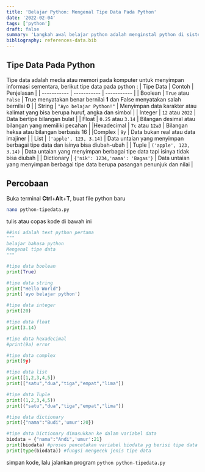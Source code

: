 ```yaml
---
title: 'Belajar Python: Mengenal Tipe Data Pada Python'
date: '2022-02-04'
tags: ['python']
draft: false
summary: 'Langkah awal belajar python adalah menginstal python di sistem operasi komputer kita'
bibliography: references-data.bib
---
```


## Tipe Data Pada Python

Tipe data adalah media atau memori pada komputer untuk menyimpan informasi sementara, berikut
tipe data pada python :
| Tipe Data | Contoh | Penjelasan |
| ----------- | ----------- | ----------- |
| Boolean | `True` atau `False` | True menyatakan benar bernilai **1** dan False menyatakan salah bernilai **0** |
| String | `"Ayo belajar Python!"` | Menyimpan data karakter atau kalimat yang bisa berupa huruf, angka dan simbol |
| Integer | `12` atau `2022` | Data bertipe bilangan bulat |
| Float | `0.25` atau `3.14` | Bilangan desimal atau bilangan yang memiliki pecahan |
|Hexadecimal | `7c` atau `12a3` | Bilangan heksa atau bilangan berbasis 16 |
|Complex | `9y` | Data bukan real atau data imajiner |
| List | `['apple', 123, 3.14]` | Data untaian yang menyimpan berbagai tipe data dan isinya bisa diubah-ubah |
| Tuple | `('apple', 123, 3.14)` | Data untaian yang menyimpan berbagai tipe data tapi isinya tidak bisa diubah |
| Dictionary | `{'nik': 1234,'nama': 'Bagas'}` | Data untaian yang menyimpan berbagai tipe data berupa pasangan penunjuk dan nilai |

## Percobaan

Buka terminal **Ctrl**+**Alt**+**T**, buat file python baru

```bash
nano python-tipedata.py
```

tulis atau copas kode di bawah ini

```python:python-tipedata.py
##ini adalah text python pertama
"""
belajar bahasa python
Mengenal tipe data
"""

#tipe data boolean
print(True)

#tipe data string
print("Hello World")
print('ayo belajar python')

#tipe data integer
print(20)

#tipe data float
print(3.14)

#tipe data hexadecimal
#print(9a) error

#tipe data complex
print(9y)

#tipe data list
print([1,2,3,4,5])
print(["satu","dua","tiga","empat","lima"])

#tipe data Tuple
print((1,2,3,4,5))
print(("satu","dua","tiga","empat","lima"))

#tipe data dictionary
print({"nama":"Budi",'umur':20})

#tipe data Dictionary dimasukkan ke dalam variabel data
biodata = {"nama":"Andi",'umur':21}
print(biodata) #proses pencetakan variabel biodata yg berisi tipe data dictionary
print(type(biodata)) #fungsi mengecek jenis tipe data

```

simpan kode, lalu jalankan program `python python-tipedata.py`
